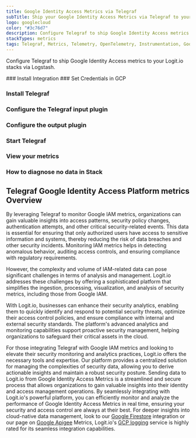 ```yaml
---
title: Google Identity Access Metrics via Telegraf
subTitle: Ship your Google Identity Access Metrics via Telegraf to your Logit.io Stack
logo: googlecloud
color: "#3c76d7"
description: Configure Telegraf to ship Google Identity Access metrics to Logit.io. Get started using our Telegraf Google Identity Access metrics example configuration.
stackTypes: metrics
tags: Telegraf, Metrics, Telemetry, OpenTelemetry, Instrumentation, Google Identity Access, Security Metrics, Access Management
---
```


Configure Telegraf to ship Google Identity Access metrics to your Logit.io stacks via Logstash.

<Steps>
  ### Install Integration
  <InstallIntegration/>
  ### Set Credentials in GCP

  <SetGCPCredentials intro="Google Identity and Access Management (IAM) is a robust solution within Google Cloud that empowers organizations to manage user identities and control access to their cloud resources effectively. IAM is designed to provide secure and fine-grained access controls, allowing organizations to define roles, permissions, and policies to protect their data and infrastructure."/>
  
  ### Install Telegraf

  <InstallTelegraf />

  ### Configure the Telegraf input plugin

  <TelegrafStackDriverInput metric_type="iam.googleapis.com"/>

  ### Configure the output plugin

  <TelegrafOutputPlugin />

  ### Start Telegraf

  <StartTelegraf />

  ### View your metrics
  <LaunchStack stackType="metrics" source="Google_Identity_Access_Metrics_via_Telegraf" utmMedium="metrics" utmCampaign="telegraf-GoogleIdentityAccess-metrics" />

  ### How to diagnose no data in Stack

  <DiagnoseNoData />
</Steps>

## Telegraf Google Identity Access Platform metrics Overview

By leveraging Telegraf to monitor Google IAM metrics, organizations can gain valuable insights 
into access patterns, security policy changes, authentication attempts, and other critical 
security-related events. This data is essential for ensuring that only authorized users have 
access to sensitive information and systems, thereby reducing the risk of data breaches and 
other security incidents. Monitoring IAM metrics helps in detecting anomalous behavior, 
auditing access controls, and ensuring compliance with regulatory requirements.

However, the complexity and volume of IAM-related data can pose significant challenges in 
terms of analysis and management. Logit.io addresses these challenges by offering a 
sophisticated platform that simplifies the ingestion, processing, visualization, and analysis 
of security metrics, including those from Google IAM. 

With Logit.io, businesses can enhance their security analytics, enabling them to quickly identify 
and respond to potential security threats, optimize their access control policies, and ensure 
compliance with internal and external security standards. The platform's advanced analytics 
and monitoring capabilities support proactive security management, helping organizations to 
safeguard their critical assets in the cloud.

For those integrating Telegraf with Google IAM metrics and looking to elevate their security 
monitoring and analytics practices, Logit.io offers the necessary tools and expertise. 
Our platform provides a centralized solution for managing the complexities of security data, 
allowing you to derive actionable insights and maintain a robust security posture. Sending 
data to Logit.io from Google Identity Access Metrics is a streamlined and secure process 
that allows organizations to gain valuable insights into their identity and access management 
operations. By seamlessly integrating with Logit.io's powerful platform, you can efficiently 
monitor and analyze the performance of Google Identity Access Metrics in real time, ensuring 
your security and access control are always at their best. For deeper insights into 
cloud-native data management, look to our [Google Firestore](/integrations/infrastructure-metrics/google-cloud/firestore-telegraf-metrics) 
integration or our page on [Google Apigee](/integrations/infrastructure-metrics/google-cloud/apigee-telegraf-metrics) 
Metrics, Logit.io's [GCP logging](https://logit.io/solutions/gcp-logging/) 
service is highly rated for its seamless integration capabilities.
